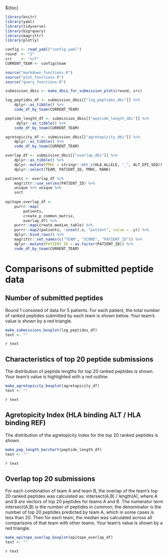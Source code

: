 ${toc}

```r
library(knitr)
library(yaml)
library(tidyverse)
library(bigrquery)
library(magrittr)
library(plotly)

config <- read_yaml("config.yaml")
round  <- "2"
src    <- "vcf"
CURRENT_TEAM <- config$team

source("markdown_functions.R")
source("plot_functions.R")
source("query_functions.R")

submission_dbis <- make_dbis_for_submission_plots(round, src)

log_peptides_df <- submission_dbis[["log_peptides_dbi"]] %>% 
    dplyr::as_tibble() %>% 
    code_df_by_team(CURRENT_TEAM)

peptide_length_df <- submission_dbis[["peptide_length_dbi"]] %>% 
     dplyr::as_tibble() %>% 
    code_df_by_team(CURRENT_TEAM)

agretopicity_df <- submission_dbis[["agretopicity_dbi"]] %>% 
    dplyr::as_tibble() %>% 
    code_df_by_team(CURRENT_TEAM)

overlap_df <- submission_dbis[["overlap_dbi"]] %>% 
    dplyr::as_tibble() %>% 
    dplyr::mutate(PMHC = stringr::str_c(HLA_ALLELE, "_", ALT_EPI_SEQ)) %>% 
    dplyr::select(TEAM, PATIENT_ID, PMHC, RANK)

patients <- overlap_df %>% 
    magrittr::use_series(PATIENT_ID) %>% 
    unique %>% unique %>% 
    sort
  
epitope_overlap_df <-
    purrr::map(
        patients,
        create_p_common_matrix, 
        overlap_df) %>% 
    purrr::map(create_median_table) %>%
    purrr::map2(patients, ~inset(.x, "patient", value = .y)) %>% 
    dplyr::bind_rows() %>% 
    magrittr::set_names(c("TEAM", "SCORE", "PATIENT_ID")) %>% 
    dplyr::mutate(PATIENT_ID = as.factor(PATIENT_ID)) %>% 
    code_df_by_team(CURRENT_TEAM)

```

# Comparisons of submitted peptide data


## Number of submitted peptides
Round 1 consisted of data for 5 patients. For each patient, the total number of ranked peptides submitted by each team is shown below. Your team's value is shown by a red triangle.

```r
make_submissions_boxplot(log_peptides_df)
text <- ""
```
`r text`

## Characteristics of top 20 peptide submissions
The distribution of peptide lengths for top 20 ranked peptides is shown. Your team's value is highlighted with a red outline.

```r
make_agretopicity_boxplot(agretopicity_df)
text <- ""
```
`r text`

## Agretopicity Index (HLA binding ALT / HLA binding REF)
The distribution of the agretopicity index for the top 20 ranked peptides is shown.
```r
make_pep_length_barchart(peptide_length_df)
text <- ""
```
`r text`

## Overlap top 20 submissions
For each combination of team A and team B, the overlap of the team's top 20 ranked peptides was calculated as: intersect(A,B) / length(A), where A and B are vectors of top 20 peptides for teams A and B. The numerator term intersect(A,B) is the number of peptides in common; the denominator is the number of top 20 peptides predicted by team A, which in some cases is less than 20. Then for each team, the median was calculated across all comparisons of that team with other teams. Your team's value is shown by a red triangle.

```r
make_epitope_overlap_boxplot(epitope_overlap_df)
text <- ""
```
`r text`
